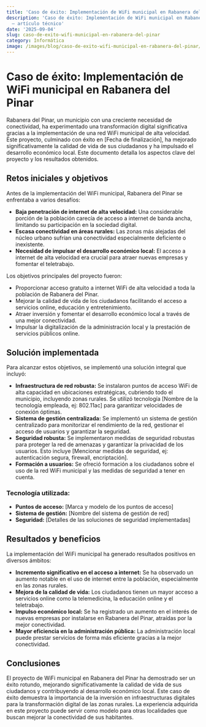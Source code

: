 ```yaml
---
title: 'Caso de éxito: Implementación de WiFi municipal en Rabanera del Pinar'
description: 'Caso de éxito: Implementación de WiFi municipal en Rabanera del Pinar
  — artículo técnico'
date: '2025-09-04'
slug: caso-de-exito-wifi-municipal-en-rabanera-del-pinar
category: Informática
image: /images/blog/caso-de-exito-wifi-municipal-en-rabanera-del-pinar/caso-de-exito-wifi-municipal-en-rabanera-del-pinar-hero-001.webp
---
```


# Caso de éxito: Implementación de WiFi municipal en Rabanera del Pinar

Rabanera del Pinar, un municipio con una creciente necesidad de conectividad, ha experimentado una transformación digital significativa gracias a la implementación de una red WiFi municipal de alta velocidad.  Este proyecto, culminado con éxito en [Fecha de finalización], ha mejorado significativamente la calidad de vida de sus ciudadanos y ha impulsado el desarrollo económico local.  Este documento detalla los aspectos clave del proyecto y los resultados obtenidos.

## Retos iniciales y objetivos

Antes de la implementación del WiFi municipal, Rabanera del Pinar se enfrentaba a varios desafíos:

* **Baja penetración de internet de alta velocidad:**  Una considerable porción de la población carecía de acceso a internet de banda ancha, limitando su participación en la sociedad digital.
* **Escasa conectividad en áreas rurales:** Las zonas más alejadas del núcleo urbano sufrían una conectividad especialmente deficiente o inexistente.
* **Necesidad de impulsar el desarrollo económico local:**  El acceso a internet de alta velocidad era crucial para atraer nuevas empresas y fomentar el teletrabajo.

Los objetivos principales del proyecto fueron:

* Proporcionar acceso gratuito a internet WiFi de alta velocidad a toda la población de Rabanera del Pinar.
* Mejorar la calidad de vida de los ciudadanos facilitando el acceso a servicios online, educación y entretenimiento.
* Atraer inversión y fomentar el desarrollo económico local a través de una mejor conectividad.
* Impulsar la digitalización de la administración local y la prestación de servicios públicos online.

## Solución implementada

Para alcanzar estos objetivos, se implementó una solución integral que incluyó:

* **Infraestructura de red robusta:**  Se instalaron puntos de acceso WiFi de alta capacidad en ubicaciones estratégicas, cubriendo todo el municipio, incluyendo zonas rurales. Se utilizó tecnología [Nombre de la tecnología empleada, ej: 802.11ac] para garantizar velocidades de conexión óptimas.
* **Sistema de gestión centralizada:**  Se implementó un sistema de gestión centralizado para monitorizar el rendimiento de la red, gestionar el acceso de usuarios y garantizar la seguridad.
* **Seguridad robusta:**  Se implementaron medidas de seguridad robustas para proteger la red de amenazas y garantizar la privacidad de los usuarios.  Esto incluye [Mencionar medidas de seguridad, ej: autenticación segura, firewall, encriptación].
* **Formación a usuarios:**  Se ofreció formación a los ciudadanos sobre el uso de la red WiFi municipal y las medidas de seguridad a tener en cuenta.

### Tecnología utilizada:

* **Puntos de acceso:** [Marca y modelo de los puntos de acceso]
* **Sistema de gestión:** [Nombre del sistema de gestión de red]
* **Seguridad:** [Detalles de las soluciones de seguridad implementadas]


## Resultados y beneficios

La implementación del WiFi municipal ha generado resultados positivos en diversos ámbitos:

* **Incremento significativo en el acceso a internet:**  Se ha observado un aumento notable en el uso de internet entre la población, especialmente en las zonas rurales.
* **Mejora de la calidad de vida:**  Los ciudadanos tienen un mayor acceso a servicios online como la telemedicina, la educación online y el teletrabajo.
* **Impulso económico local:**  Se ha registrado un aumento en el interés de nuevas empresas por instalarse en Rabanera del Pinar, atraídas por la mejor conectividad.
* **Mayor eficiencia en la administración pública:**  La administración local puede prestar servicios de forma más eficiente gracias a la mejor conectividad.


## Conclusiones

El proyecto de WiFi municipal en Rabanera del Pinar ha demostrado ser un éxito rotundo, mejorando significativamente la calidad de vida de sus ciudadanos y contribuyendo al desarrollo económico local.  Este caso de éxito demuestra la importancia de la inversión en infraestructuras digitales para la transformación digital de las zonas rurales.  La experiencia adquirida en este proyecto puede servir como modelo para otras localidades que buscan mejorar la conectividad de sus habitantes.
